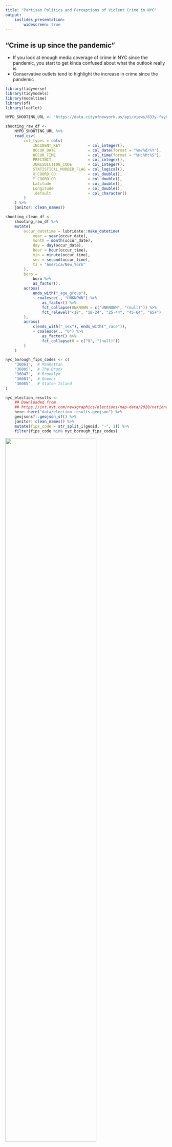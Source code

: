 ```yaml
---
title: "Partisan Politics and Perceptions of Violent Crime in NYC"
output: 
    ioslides_presentation:
        widescreen: true
---
```


## "Crime is up since the pandemic"

<div class="notes">
- If you look at enough media coverage of crime in NYC since the pandemic, you start to get kinda confused about
what the outlook really is
- Conservative outlets tend to highlight the increase in crime since the pandemic
</div>

```r
library(tidyverse)
library(tidymodels)
library(modeltime)
library(sf)
library(leaflet)

NYPD_SHOOTING_URL <- "https://data.cityofnewyork.us/api/views/833y-fsy8/rows.csv?accessType=DOWNLOAD"
```

```r
shooting_raw_df <- 
    NYPD_SHOOTING_URL %>% 
    read_csv(
        col_types = cols(
            INCIDENT_KEY            = col_integer(),
            OCCUR_DATE              = col_date(format = "%m/%d/%Y"),
            OCCUR_TIME              = col_time(format = "%H:%M:%S"),
            PRECINCT                = col_integer(),
            JURISDICTION_CODE       = col_integer(),
            STATISTICAL_MURDER_FLAG = col_logical(),
            X_COORD_CD              = col_double(),
            Y_COORD_CD              = col_double(),
            Latitude                = col_double(),
            Longitude               = col_double(),
            .default                = col_character()
        )
    ) %>% 
    janitor::clean_names()
```

```r
shooting_clean_df <- 
    shooting_raw_df %>% 
    mutate(
        occur_datetime = lubridate::make_datetime(
            year = year(occur_date),
            month = month(occur_date),
            day = day(occur_date),
            hour = hour(occur_time),
            min = minute(occur_time),
            sec = second(occur_time),
            tz = "America/New_York"
        ),
        boro = 
            boro %>% 
            as_factor(),
        across(
            ends_with("_age_group"),
            ~ coalesce(., "UNKNOWN") %>% 
                as_factor() %>% 
                fct_collapse(UNKNOWN = c("UNKNOWN", "(null)")) %>% 
                fct_relevel("<18", "18-24", "25-44", "45-64", "65+")
        ),
        across(
            c(ends_with("_sex"), ends_with("_race")),
            ~ coalesce(., "U") %>%
                as_factor() %>% 
                fct_collapse(U = c("U", "(null)"))
        )
    )
```

```r
nyc_borough_fips_codes <- c(
    "36061",  # Manhattan
    "36005",  # The Bronx
    "36047",  # Brooklyn
    "36081",  # Queens
    "36085"   # Staten Island
)

nyc_election_results <- 
    ## Downloaded from 
    ## https://int.nyt.com/newsgraphics/elections/map-data/2020/national/precincts-with-results.geojson.gz
    here::here("data/election-results.geojson") %>% 
    geojsonsf::geojson_sf() %>% 
    janitor::clean_names() %>% 
    mutate(fips_code = str_split_i(geoid, "-", 1)) %>% 
    filter(fips_code %in% nyc_borough_fips_codes)
```


![](./presentation_files/fox-news-article.png){width=75%}
![](./presentation_files/nypost-article.png){width=75%}
![](./presentation_files/fox-news-article-2.png){width=75%}

## "Crime is down in NYC"

<div class="notes">
- Liberal outlets have recently said that crime is down
- There are differing incentives
    - NY and NYC politics are dominated by Democrats/liberals, they want to make their policy-making look good
    - Republicans/conservatives want to make the situation look bad to attack Democratic policy-making
</div>

![](./presentation_files/abc-article.png){width=75%}
![](./presentation_files/nbc-article.png){width=75%}
![](./presentation_files/nyt-article.png){width=75%}
    
# What does the data say?

<div class="notes">
- I wanted to know what do the data say
    - Was there a big spike in crime post-pandemic?
    - What are crime rates like compared with pre-pandemic levels?
</div>

## Rates of shootings during the pandemic years

...but quickly fell to pre-pandemic levels.

```r
shootings_monthly_df <- 
    shooting_clean_df %>% 
    mutate(occur_month = lubridate::floor_date(occur_datetime, unit = "month")) %>% 
    group_by(occur_month) %>% 
    summarize(num_incidents = n())

stl_model_spec <- 
    seasonal_reg(mode = "regression", seasonal_period_1 = "1 year") %>% 
    set_engine("stlm_arima")

stl_model_fit <- 
    stl_model_spec %>% 
    fit(num_incidents ~ occur_month, data = shootings_monthly_df)


shootings_monthly_df %>% 
    mutate(trend = stl_model_fit$fit$models$model_1$stl[,"Trend"] %>% as.numeric()) %>% 
    pivot_longer(cols = c(num_incidents, trend), names_to = "variable", values_to = "value") %>% 
    ggplot(aes(x = occur_month)) +
    geom_line(aes(y = value, color = variable)) +
    geom_hline(yintercept = 0, color = "white", linewidth = 1.5) +
    scale_x_datetime(breaks = breaks_width(width = "2 year"), labels = label_date(format = "%Y")) +
    scale_color_manual(
        name = NULL, 
        values = c("num_incidents" = "black", "trend" = "red"),
        labels = c("num_incidents" = "Observed", "trend" = "Seasonally Adj."),
    ) +
    labs(
        title = "Monthly Shooting Incidents in NYC",
        subtitle = "Shootings near 15-year low following a sharp rise during COVID"
    ) +
    xlab(NULL) +
    ylab("No. of Incidents") +
    theme(legend.position = "bottom")

```


## Crime is a local phenomenon

```r
sf_use_s2(FALSE)

shooting_sf <- 
    shooting_clean_df %>% 
    mutate(location_geo = purrr::map2(longitude, latitude, ~ st_point(x = c(.x, .y)))) %>% 
    st_as_sf() %>% 
    st_set_crs(4326)

shooting_precinct <- 
    nyc_election_results %>%
    st_join(
        shooting_sf,
        join = st_intersects
    ) %>% 
    as_tibble() %>% 
    select(incident_key, geoid, occur_datetime)
make_shooting_label <- function(diff) {
    str_glue("<br>Change in Shootings per Year: {round(diff, 2)}</br>")
}

shootings_2016_2019_by_precinct <- 
    shooting_precinct %>% 
    filter(year(occur_datetime) %in% 2016:2019) %>% 
    group_by(geoid) %>% 
    summarize(n_incidents_2016_2019 = sum(!is.na(incident_key)))
    
shootings_2020_2021_by_precinct <- 
    shooting_precinct %>% 
    filter(year(occur_datetime) %in% 2020:2021) %>% 
    group_by(geoid) %>% 
    summarize(n_incidents_2020_2021 = sum(!is.na(incident_key)))

shootings_diff_by_precinct <- 
    nyc_election_results %>% 
    as_tibble() %>% 
    left_join(shootings_2016_2019_by_precinct, by = "geoid") %>% 
    left_join(shootings_2020_2021_by_precinct, by = "geoid") %>% 
    mutate(
        across(starts_with("n_incidents"), ~ coalesce(., 0)),
        diff = n_incidents_2020_2021 / 2 - n_incidents_2016_2019 / 4
    ) 

neighborhoods <- 
    # Downloaded from https://data.cityofnewyork.us/City-Government/Neighborhood-Names-GIS/99bc-9p23
    here::here("data/neighborhood-boundaries.geojson") %>% 
    geojsonsf::geojson_sf() %>% 
    janitor::clean_names()

shooting_diff_by_neighborhood <- 
    neighborhoods %>% 
    st_join(shootings_diff_by_precinct %>% st_as_sf(), join = st_intersects) %>% 
    as_tibble() %>% 
    select(-votes_per_sqkm) %>% 
    group_by(ntacode, ntaname, geometry) %>% 
    summarize(
        across(c(starts_with("n_incidents"), starts_with("votes_")), sum)
    ) %>% 
    ungroup() %>% 
    mutate(
        diff = n_incidents_2020_2021 / 2 - n_incidents_2016_2019 / 4,
        pct_dem_lead = 100 * (votes_dem - votes_rep) / votes_total
    )

domain <- c(min(shooting_diff_by_neighborhood$diff), max(shooting_diff_by_neighborhood$diff))
lower_palette <- colorRampPalette(c("blue", "#eeeeff"), space = "Lab")(abs(domain[1]))
upper_palette <- colorRampPalette(c("#ffefef", "orange"), space = "Lab")(domain[2])
shooting_palette <- c(lower_palette, upper_palette)

make_neighborhood_label <- function(votes_dem, votes_rep, pct_dem_lead, name) {
    margin <- 
        if_else(
            pct_dem_lead >= 0, 
            str_glue("D+{round(pct_dem_lead, 1)}%"), 
            str_glue("R+{round(-pct_dem_lead, 1)}%")
        )
    style <- if_else(
        pct_dem_lead >= 0,
        "color:blue;",
        "color:red;"
    )
    str_glue("<h3>{name}</h3><p>Votes for Biden: {votes_dem}</p><p>Votes for Trump: {votes_rep}</p><p><b>Margin: <span style={style}>{margin}<span></b></p>")
}

shooting_diff_by_neighborhood %>% 
    sf::st_as_sf() %>% 
    leaflet() %>% 
    addTiles() %>% 
    addPolygons(    
        weight = 1,
        color = "black",
        fillColor = ~get('colorBin')(shooting_palette, domain)(diff), 
        fillOpacity = 0.5,
        label = ~map(make_neighborhood_label(votes_dem, votes_rep, pct_dem_lead, ntaname), htmltools::HTML)
    )
```

## Crime is an *extremely* local phenomenon

```r
precinct_shooting_map_data <- 
    shootings_diff_by_precinct %>% 
    left_join(nyc_election_results %>% select(geoid, geometry), by = "geoid") %>% 
    mutate(diff = coalesce(diff, 0)) 

domain <- c(min(precinct_shooting_map_data$diff), max(precinct_shooting_map_data$diff))
lower_palette <- colorRampPalette(c("blue", "#eeeeff"), space = "Lab")(abs(domain[1]))
upper_palette <- colorRampPalette(c("#ffefef", "orange"), space = "Lab")(domain[2])
shooting_palette <- c(lower_palette, upper_palette)

precinct_shooting_map_data %>% 
    st_as_sf() %>% 
    leaflet(options = leafletOptions(minZoom = 10)) %>% 
    addTiles() %>% 
    addPolygons(
        weight = 1, 
        color = ~get('colorBin')(shooting_palette, domain)(diff), 
        fillOpacity = 0.5,
        label = ~map(make_shooting_label(diff), htmltools::HTML)
    ) %>% 
    addLegend(position = "bottomright", pal = colorBin(shooting_palette, domain), values = domain)
```

# What do voters think?

## Were shooting rates correlated with voter preferences?

Different geographical grains tell different stories...

```r
neighborhood_linear_model <- 
    linear_reg() %>% 
    fit(diff ~ pct_dem_lead, data = shooting_diff_by_neighborhood)

shooting_diff_by_neighborhood %>% 
    mutate(model_pred = predict(neighborhood_linear_model, new_data = shooting_diff_by_neighborhood)$.pred) %>% 
    ggplot(aes(pct_dem_lead)) +
    geom_hex(aes(y = diff)) +
    geom_hline(yintercept = 0, size = 1, color = "white") +
    geom_vline(xintercept = 0, size = 1, color = "white") +
    geom_line(aes(y = model_pred), color = "red", size = 0.5) +
    scale_fill_viridis_c(name = "# neighborhoods") +
    labs(
        title = "Change in Shootings/Yr from 2016-19 to 2020-21 vs. Dem. Margin by Neighborhood",
        subtitle = "Increased Dem Support Correlated with Increased Shootings",
        x = "Dem. Margin",
        y = "Shootings/Yr"
    ) +
    theme(
        legend.position = "bottom", 
        legend.key.height = unit(2, "mm"), 
        legend.key.width = unit(2, "cm"),
        legend.title.position = "bottom"
    )
```

## Were shooting rates correlated with voter preferences?

Different geographical grains tell different stories...

```r

linear_model <- 
    linear_reg() %>% 
    fit(diff ~ pct_dem_lead, data = shootings_diff_by_precinct)

shootings_diff_by_precinct %>% 
    mutate(model_pred = predict(linear_model, new_data = shootings_diff_by_precinct)$.pred) %>% 
    ggplot(aes(pct_dem_lead)) +
    geom_hex(aes(y = diff)) +
    geom_hline(yintercept = 0, size = 1, color = "white") +
    geom_vline(xintercept = 0, size = 1, color = "white") +
    geom_line(aes(y = model_pred), color = "red", size = 0.5) +
    scale_fill_viridis_c(name = "# precincts") +
    labs(
        title = "Change in Shootings/Yr from 2016-19 to 2020-21 vs. Dem. Margin by Precinct",
        subtitle = "Virtually no correlation exists",
        x = "Dem. Margin",
        y = "Shootings/Yr"
    ) +
    theme(
        legend.position = "bottom", 
        legend.key.height = unit(2, "mm"), 
        legend.key.width = unit(2, "cm"),
        legend.title.position = "bottom"
    )
```


## In conclusion...

> - Shooting rates did spike during the pandemic in NYC and returned to pre-pandemic levels on aggregate
> - Shooting rate changes during the pandemic varied wildly within NYC, even from block to block
> - Difficult to say if or how violent crime rates influenced voter preferences in 2020

# Thanks!

